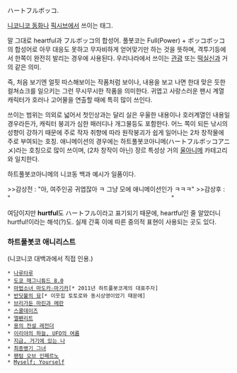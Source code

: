 ハートフルボッコ.

[[니코니코 동화]]나 [[픽시브]]에서 쓰이는 태그.  

말 그대로 heartful과 フルボッコ의 합성어. 풀봇코는 Full(Power) + ボッコボッコ의 합성어로 아무 대응도 못하고 무자비하게 얻어맞기만 하는 것을 뜻하며, 격투기등에서 한쪽이 완전히 발리는 경우에 사용된다. 우리나라에서 쓰이는 [[관광]] 또는 [[떡실신]]과 거의 같은 의미.

즉, 처음 보기엔 얼핏 따스해보이는 작품처럼 보이나, 내용을 보고 나면 한대 맞은 듯한 컬쳐쇼크를 일으키는 그런 무시무시한 작품을 의미한다. 귀엽고 사랑스러운 팬시 계열 캐릭터가 호러나 고어물을 연출할 때에 특히 많이 쓰인다.

쓰이는 범위는 의외로 넓어서 첫인상과는 달리 실은 우울한 내용이나 호러계열인 내용일 경우라든가, 캐릭터 붕괴가 심한 패러디나 개그물등도 포함한다. 어느 쪽이 되든 낚시의 성향이 강하기 때문에 주로 작자 취향에 따라 원작붕괴가 쉽게 일어나는 2차 창작물에 주로 부여되는 호칭. 
애니메이션의 경우에는 하트풀봇코아니메(ハートフルボッコアニメ)라는 호칭으로 많이 쓰이며, (2차 창작이 아닌) 장르 특성상 거의 [[울아니메]] 카테고리와 일치한다.

하트풀봇코아니메의 니코동 백과 예시가 일품이다.

>>감상전 : "아, 여주인공 귀엽잖아 ㅋ 그냥 모에 애니메이션인가 ㅋㅋㅋ"
>>감상후 : "　　　　　　　　　　　　　　　　　　　　　　　　　　"

여담이지만 '''hurtful'''도 ハートフル이라고 표기되기 때문에, heartful인 줄 알았더니 hurtful!이라는 해석(?)도. 실제 간혹 이에 따른 중의적 표현이 사용되는 곳도 있다.

=== 하트풀봇코 애니리스트 ===

(니코니코 대백과에서 직접 인용.) 

 * [[나루타루]]
 * [[도쿄 매그니튜드 8.0]]
 * [[마법소녀 마도카☆마기카]][* 2011년 하트풀봇코계의 대표주자]
 * [[반딧불의 묘]][* 이웃집 토토로와 동시상영이었기 때문에] 
 * [[브리가둔 마린과 메란]]
 * [[스쿨데이즈]] 
 * [[엘펜리트]]
 * [[용의 전설 레전더]]
 * [[이리야의 하늘, UFO의 여름]]
 * [[지금, 거기에 있는 나]]
 * [[최종병기 그녀]]
 * [[팬텀 오브 인페르노]]
 * [[Myself; Yourself]]
